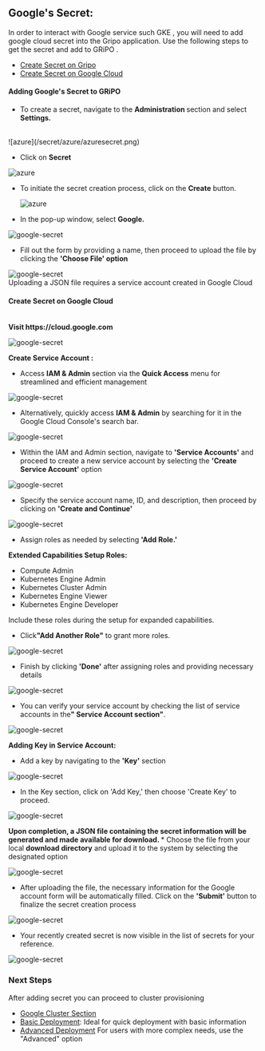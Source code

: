## Google's Secret:

In order to interact with Google service such GKE , you will need to add google cloud secret into the Gripo application. Use the following steps to get the secret and add to GRiPO .

- [Create Secret on Gripo](creating-secret##adding-googles-secret-to-gripo)
- [Create Secret on Google Cloud](creating-secret##create-secret-on-google-cloud)

#### Adding Google's Secret to GRiPO

- To create a secret, navigate to the <b> Administration </b>section and select<b> Settings.</b>
<br />
![azure](/secret/azure/azuresecret.png)<br />

- Click on <b>Secret</b><br />

![azure](/secret/azure/azuresecret0.png)<br />

- To initiate the secret creation process, click on the <b>Create</b> button.

  ![azure](/secret/azure/azuresecret01.png)<br />
- In the pop-up window, select <b>Google.</b>

![google-secret](/secret/google/google10.png)

- Fill out the form by providing a name, then proceed to upload the file by clicking the <b>'Choose File' option</b>

![google-secret](/secret/google/google11.png)
  <br />
  Uploading a JSON file requires a service account created in Google Cloud


#### Create Secret on Google Cloud
<br />
<b>Visit https://cloud.google.com</b>

![google-secret](/secret/google/google0.jpg)

<b>Create Service Account :</b>

- Access <b>IAM & Admin </b>section via the <b>Quick Access</b> menu for streamlined and efficient management

![google-secret](/secret/google/google1.png)

- Alternatively, quickly access <b>IAM & Admin</b> by searching for it in the Google Cloud Console's search bar.

![google-secret](/secret/google/google2.png)

- Within the IAM and Admin section, navigate to <b>'Service Accounts'</b> and proceed to create a new service account by selecting the <b>'Create Service Account'</b> option

![google-secret](/secret/google/google3.png)

- Specify the service account name, ID, and description, then proceed by clicking on <b>'Create and Continue' </b>

![google-secret](/secret/google/google4.png)

- Assign roles as needed by selecting <b>'Add Role.' </b>

<b>Extended Capabilities Setup Roles:</b>

- Compute Admin
- Kubernetes Engine Admin
- Kubernetes Cluster Admin
- Kubernetes Engine Viewer
- Kubernetes Engine Developer

Include these roles during the setup for expanded capabilities.

- Click<b>"Add Another Role"</b> to grant more roles.

![google-secret](/secret/google/google5.png)

- Finish by clicking <b>'Done'</b> after assigning roles and providing necessary details

![google-secret](/secret/google/google6.png)

- You can verify your service account by checking the list of service accounts in the<b>" Service Account section"</b>.

![google-secret](/secret/google/google7.png)

<b> Adding Key in Service Account:</b>

- Add a key by navigating to the <b>'Key'</b> section

![google-secret](/secret/google/google8.png)

- In the Key section, click on 'Add Key,' then choose 'Create Key' to proceed.

![google-secret](/secret/google/google9.png)

<b>
  Upon completion, a <b>JSON file</b> containing the secret information will be
  generated and made available for download.
</b>
 * Choose the file from your local <b>download directory</b> and upload it to the system by selecting the designated option

![google-secret](/secret/google/google12.png)

- After uploading the file, the necessary information for the Google account form will be automatically filled. Click on the <b>'Submit'</b> button to finalize the secret creation process

![google-secret](/secret/google/google15.png)

- Your recently created secret is now visible in the list of secrets for your reference.

![google-secret](/secret/google/google14.png)


### Next Steps

After adding secret you can proceed to cluster provisioning

- [ Google Cluster Section](/cluster_managment/cluster_provisioning/google)
- [Basic Deployment](/cluster_managment/cluster_provisioning/google/basic_cluster): Ideal for quick deployment with basic information
- [Advanced Deployment](/cluster_managment/cluster_provisioning/google/advance_cluster) For users with more complex needs, use the "Advanced" option
